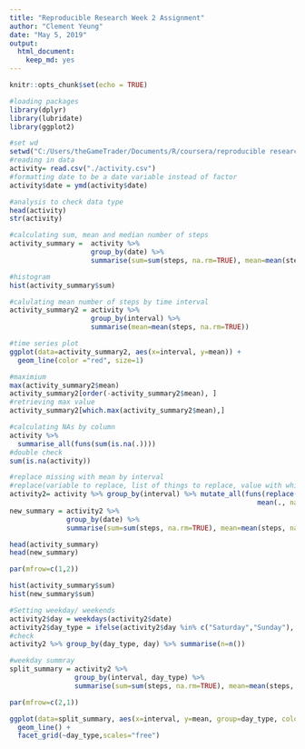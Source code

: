---
title: "Reproducible Research Week 2 Assignment"
author: "Clement Yeung"
date: "May 5, 2019"
output: 
  html_document: 
    keep_md: yes
---

```{r setup, include=FALSE}
knitr::opts_chunk$set(echo = TRUE)
```

```{r data_read, results="hide", warning=FALSE, message=FALSE}
#loading packages
library(dplyr)
library(lubridate)
library(ggplot2)

#set wd
setwd("C:/Users/theGameTrader/Documents/R/coursera/reproducible research")
#reading in data
activity= read.csv("./activity.csv")
#formatting date to be a date variable instead of factor
activity$date = ymd(activity$date) 
```
```{r summary}
#analysis to check data type
head(activity)
str(activity)
```

```{r sum_hist}

#calculating sum, mean and median number of steps
activity_summary =  activity %>%
                    group_by(date) %>%
                    summarise(sum=sum(steps, na.rm=TRUE), mean=mean(steps, na.rm=TRUE), median = median(steps, na.rm=TRUE) )

#histogram
hist(activity_summary$sum)
```

```{r mean_timeseries}
#calulating mean number of steps by time interval
activity_summary2 = activity %>%
                    group_by(interval) %>%
                    summarise(mean=mean(steps, na.rm=TRUE))

#time series plot
ggplot(data=activity_summary2, aes(x=interval, y=mean)) +
  geom_line(color ="red", size=1)
```

```{r}
#maximium 
max(activity_summary2$mean)
activity_summary2[order(-activity_summary2$mean), ]
#retrieving max value
activity_summary2[which.max(activity_summary2$mean),]

#calculating NAs by column
activity %>%
  summarise_all(funs(sum(is.na(.))))
#double check
sum(is.na(activity))

#replace missing with mean by interval
#replace(variable to replace, list of things to replace, value with which to replace with)
activity2= activity %>% group_by(interval) %>% mutate_all(funs(replace(., which(is.na(.)),
                                                             mean(., na.rm=TRUE))))
new_summary = activity2 %>%
              group_by(date) %>%
              summarise(sum=sum(steps, na.rm=TRUE), mean=mean(steps, na.rm=TRUE), median = median(steps, na.rm=TRUE) )

head(activity_summary)
head(new_summary)
```

```{r hist_comp}
par(mfrow=c(1,2))

hist(activity_summary$sum)
hist(new_summary$sum)

#Setting weekday/ weekends
activity2$day = weekdays(activity2$date)
activity2$day_type = ifelse(activity2$day %in% c("Saturday","Sunday"), "weekend", "weekday")
#check
activity2 %>% group_by(day_type, day) %>% summarise(n=n())

#weekday summray
split_summary = activity2 %>%
                group_by(interval, day_type) %>%
                summarise(sum=sum(steps, na.rm=TRUE), mean=mean(steps, na.rm=TRUE), median = median(steps, na.rm=TRUE) )

```

```{r panel}

par(mfrow=c(2,1))

ggplot(data=split_summary, aes(x=interval, y=mean, group=day_type, colour=day_type)) +
  geom_line() +
  facet_grid(~day_type,scales="free")

```